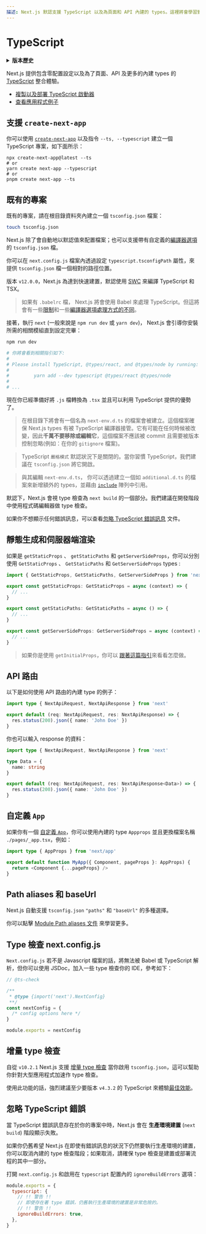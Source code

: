 ```yaml
---
描述: Next.js 默認支援 TypeScript 以及為頁面和 API 內建的 types。這裡將會學習到如何在 Next.js 內使用 TypeScript。
---
```


# TypeScript

<details>
  <summary><b>版本歷史</b></summary>

| 版本   | 更動                                                                                                                              |
| --------- | ------------------------------------------------------------------------------------------------------------------------------------ |
| `v12.0.0` | [SWC](https://nextjs.org/docs/advanced-features/compiler) is now used by default to compile TypeScript and TSX for faster builds. 是默認作為為了快速建立而用來編譯 TypeScript 和 TSX 的工具   |
| `v10.2.1` | [增量 type 檢查](https://www.typescriptlang.org/tsconfig#incremental) 支援將會被加入當 `tsconfig.json` 被啟用 |

</details>

Next.js 提供包含零配置設定以及為了頁面、API 及更多的內建 types 的 [TypeScript](https://www.typescriptlang.org/) 整合體驗。

- [複製以及部署 TypeScript 啟動器](https://vercel.com/new/clone?repository-url=https%3A%2F%2Fgithub.com%2Fvercel%2Fnext.js%2Ftree%2Fcanary%2Fexamples%2Fwith-typescript&project-name=with-typescript&repository-name=with-typescript&utm_source=next-site&utm_medium=docs&utm_campaign=next-website)
- [查看應用程式例子](https://github.com/vercel/next.js/tree/canary/examples/with-typescript)

## 支援 `create-next-app` 

你可以使用 [`create-next-app`](https://nextjs.org/docs/api-reference/create-next-app) 以及指令 `--ts, --typescript` 建立一個 TypeScript 專案，如下面所示：

```
npx create-next-app@latest --ts
# or
yarn create next-app --typescript
# or
pnpm create next-app --ts
```

## 既有的專案

既有的專案，請在根目錄資料夾內建立一個 `tsconfig.json` 檔案：

```bash
touch tsconfig.json
```

Next.js 除了會自動地以默認值來配置檔案；也可以支援帶有自定義的[編譯器選項](https://www.typescriptlang.org/docs/handbook/compiler-options.html)的 `tsconfig.json` 檔。

你可以在 `next.config.js` 檔案內透過設定 `typescript.tsconfigPath` 屬性，來提供 `tsconfig.json` 檔一個相對的路徑位置。 

版本 `v12.0.0`，Next.js 為達到快速建置，默認使用 [SWC](https://nextjs.org/docs/advanced-features/compiler) 來編譯 TypeScript 和 TSX。

> 如果有 `.babelrc` 檔， Next.js 將會使用 Babel 來處理 TypeScript。但這將會有一些[限制](https://babeljs.io/docs/en/babel-plugin-transform-typescript#caveats)和一些[編譯器選項處理方式的不同](https://babeljs.io/docs/en/babel-plugin-transform-typescript#typescript-compiler-options)。


接著，執行 `next` (一般來說是 `npm run dev` 或 `yarn dev`)， Next.js 會引導你安裝所需的相關模組直到設定完畢：

```bash
npm run dev

# 你將會看到相關指引如下:
#
# Please install TypeScript, @types/react, and @types/node by running:
#
#         yarn add --dev typescript @types/react @types/node
#
# ...
```

現在你已經準備好將 `.js` 檔轉換為 `.tsx` 並且可以利用 TypeScript 提供的優勢了。

> 在根目錄下將會有一個名為 `next-env.d.ts` 的檔案會被建立。這個檔案確保 Next.js types 有被 TypeScript 編譯器接管。它有可能在任何時候被改變，因此**千萬不要移除或編輯它**，這個檔案不應該被 commit 且需要被版本控制忽略(例如：在你的 `gitignore` 檔案)。

> TypeScript `嚴格模式` 默認狀況下是關閉的。當你習慣 TypeScript，我們建議在 `tsconfig.json` 將它開啟。


> 與其編輯 `next-env.d.ts`， 你可以透過建立一個如 `additional.d.ts` 的檔案來新增額外的 types，並藉由 [`include`](https://www.typescriptlang.org/tsconfig#include) 陣列中引用。


默認下，Next.js 會視 type 檢查為 `next build` 的一個部分。我們建議在開發階段中使用程式碼編輯器做 type 檢查。

如果你不想顯示任何錯誤訊息，可以查看[忽略 TypeScript 錯誤訊息](/docs/api-reference/next.config.js/ignoring-typescript-errors.md) 文件。

##  靜態生成和伺服器端渲染

如果是 `getStaticProps` 、 `getStaticPaths` 和 `getServerSideProps`，你可以分別使用 `GetStaticProps` 、 `GetStaticPaths` 和 `GetServerSideProps` types :

```ts
import { GetStaticProps, GetStaticPaths, GetServerSideProps } from 'next'

export const getStaticProps: GetStaticProps = async (context) => {
  // ...
}

export const getStaticPaths: GetStaticPaths = async () => {
  // ...
}

export const getServerSideProps: GetServerSideProps = async (context) => {
  // ...
}
```

> 如果你是使用 `getInitialProps`，你可以 [跟著這篇指引](/docs/api-reference/data-fetching/get-initial-props.md#typescript)來看看怎麼做。

## API 路由

以下是如何使用 API 路由的內建 type 的例子：

```ts
import type { NextApiRequest, NextApiResponse } from 'next'

export default (req: NextApiRequest, res: NextApiResponse) => {
  res.status(200).json({ name: 'John Doe' })
}
```


你也可以輸入 response 的資料：

```ts
import type { NextApiRequest, NextApiResponse } from 'next'

type Data = {
  name: string
}

export default (req: NextApiRequest, res: NextApiResponse<Data>) => {
  res.status(200).json({ name: 'John Doe' })
}
```

## 自定義 `App`

如果你有一個 [自定義 `App`](/docs/advanced-features/custom-app.md)，你可以使用內建的 type `Appprops` 並且更換檔案名稱 `./pages/_app.tsx`，例如：

```ts
import type { AppProps } from 'next/app'

export default function MyApp({ Component, pageProps }: AppProps) {
  return <Component {...pageProps} />
}
```

## Path aliases 和 baseUrl

Next.js 自動支援 `tsconfig.json` `"paths"` 和 `"baseUrl"` 的多種選擇。

你可以點擊 [Module Path aliases 文件](/docs/advanced-features/module-path-aliases.md) 來學習更多。

## Type 檢查 next.config.js

`Next.config.js` 若不是 Javascript 檔案的話，將無法被 Babel 或 TypeScript 解析，但你可以使用 JSDoc，加入一些 type 檢查你的 IDE，參考如下：

```js
// @ts-check

/**
 * @type {import('next').NextConfig}
 **/
const nextConfig = {
  /* config options here */
}

module.exports = nextConfig
```

## 增量 type 檢查

自從 `v10.2.1` Next.js 支援 [增量 type 檢查](https://www.typescriptlang.org/tsconfig#incremental) 當你啟用 `tsconfig.json`，這可以幫助你針對大型應用程式加速作 type 檢查。

使用此功能的話，強烈建議至少要版本 `v4.3.2` 的 TypeScript 來體驗[最佳效能](https://devblogs.microsoft.com/typescript/announcing-typescript-4-3/#lazier-incremental)。

## 忽略 TypeScript 錯誤

當 TypeScript 錯誤訊息存在於你的專案中時，Next.js 會在 **生產環境建置** (`next build`) 階段顯示失敗。

如果你仍舊希望 Next.js 在即使有錯誤訊息的狀況下仍然要執行生產環境的建置，你可以取消內建的 type 檢查階段；如果取消，請確保 type 檢查是建置或部署流程的其中一部分。

打開 `next.config.js` 和啟用在 `typescript` 配置內的 `ignoreBuildErrors` 選項：

```js
module.exports = {
  typescript: {
    // !! 警告 !!
    // 即使存在著 type 錯誤，仍舊執行生產環境的建置是非常危險的。
    // !! 警告 !!
    ignoreBuildErrors: true,
  },
}
```

